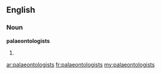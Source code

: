 ==English==

===Noun===
'''palaeontologists'''

# {{plural of|[[palaeontologist]]}}

[[ar:palaeontologists]]
[[fr:palaeontologists]]
[[my:palaeontologists]]